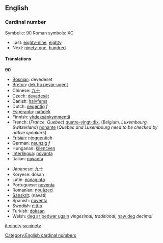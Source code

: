 ==English==

===Cardinal number===

Symbolic: 90
Roman symbols: XC
*Last: [[eighty-nine]], [[eighty]]
*Next: [[ninety-one]], [[hundred]]

====Translations====
'''90'''
{{top}}
*[[Bosnian]]: devedeset
*[[Breton]]: [[dek ha pevar-ugent]]
*Chinese: [[九十]]
*Czech: [[devadesát]]
*Danish: [[halvfems]]
*Dutch: [[negentig]] ''f''
*[[Esperanto]]: [[naŭdek]]
*Finnish: [[yhdeksänkymmentä]]
*French: (''France, Quebec'') [[quatre-vingt-dix]], (''Belgium, Luxembourg, Switzerland'') [[nonante]] (''Quebec and Luxembourg need to be checked by native speakers'')
*[[Frisian]]: [[njoggentich]]
*German: [[neunzig]] ''f''
*Hungarian: [[kilencven]]
*[[Interlingua]]: [[novanta]]
*Italian: [[novanta]]
{{mid}}
*Japanese: [[九十]]
*Koryese: dósan
*Latin: [[nonaginta]]
*Portuguese: [[noventa]]
*Romanian: [[nouăzeci]]
*[[Sanskrit]]: (navatí)
*Spanish: [[noventa]]
*Swedish: [[nittio]]
*Turkish: [[doksan]]
*Welsh: [[deg ar pedwar ugain]] ''vingesimal, traditional'', [[naw deg]] ''decimal''
{{bottom}}

[[Category:English cardinal numbers]]

[[it:ninety]]
[[sv:ninety]]